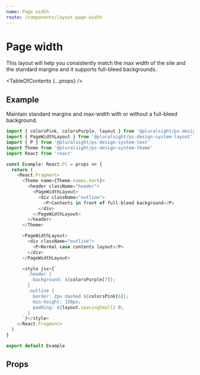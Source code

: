```yaml
---
name: Page width
route: /components/layout-page-width
---
```


# Page width

<Intro>
  This layout will help you consistently match the max width of the site and the
  standard margins and it supports full-bleed backgrounds.
</Intro>

<Usage
  figmaUrl="https://www.figma.com/file/YsTklBecdddy9RZ3HXddIseD/PSDS-Web-Components?node-id=13885%3A38915"
  install="npm install @pluralsight/ps-design-system-layout"
  import="import { PageWidthLayout } from '@pluralsight/ps-design-system-layout"
  packageName="layout"
  version={props.version}
/>
<TableOfContents {...props} />

## Example

Maintain standard margins and max-width with or without a full-bleed background.

```typescript
import { colorsPink, colorsPurple, layout } from '@pluralsight/ps-design-system-core'
import { PageWidthLayout } from '@pluralsight/ps-design-system-layout'
import { P } from '@pluralsight/ps-design-system-text'
import Theme from '@pluralsight/ps-design-system-theme'
import React from 'react'

const Example: React.FC = props => {
  return (
    <React.Fragment>
      <Theme name={Theme.names.dark}>
        <header className="header">
          <PageWidthLayout>
            <div className="outline">
              <P>Contents in front of full-bleed background</P>
            </div>
          </PageWidthLayout>
        </header>
      </Theme>

      <PageWidthLayout>
        <div className="outline">
          <P>Normal case contents layout</P>
        </div>
      </PageWidthLayout>

      <style jsx>{`
        .header {
          background: ${colorsPurple[7]};
        }
        .outline {
          border: 2px dashed ${colorsPink[6]};
          min-height: 150px;
          padding: ${layout.spacingSmall} 0;
        }
      `}</style>
    </React.Fragment>
  )
}

export default Example
```

## Props

<TypesTable>
  <TypesProp name="children" type="React.ReactNode" desc="content" required />
</TypesTable>
